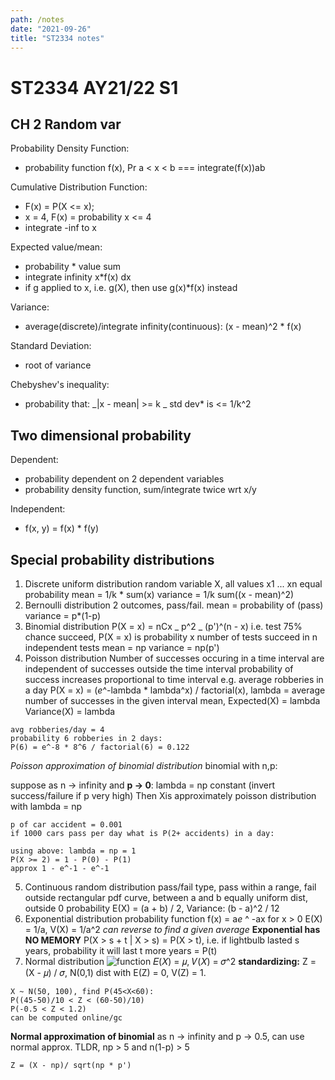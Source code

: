 ```yaml
---
path: /notes
date: "2021-09-26"
title: "ST2334 notes"
---
```


# ST2334 AY21/22 S1

## CH 2 Random var

Probability Density Function:

- probability function f(x), Pr a < x < b === integrate(f(x))ab

Cumulative Distribution Function:

- F(x) = P(X <= x);
- x = 4, F(x) = probability x <= 4
- integrate -inf to x

Expected value/mean:

- probability \* value sum
- integrate infinity x\*f(x) dx
- if g applied to x, i.e. g(X), then use g(x)\*f(x) instead

Variance:

- average(discrete)/integrate infinity(continuous): (x - mean)^2 \* f(x)

Standard Deviation:

- root of variance

Chebyshev's inequality:

- probability that: _|x - mean| >= k _ std dev\* is <= 1/k^2

## Two dimensional probability

Dependent:

- probability dependent on 2 dependent variables
- probability density function, sum/integrate twice wrt x/y

Independent:

- f(x, y) = f(x) \* f(y)

## Special probability distributions

1. Discrete uniform distribution
   random variable X, all values x1 ... xn equal probability
   mean = 1/k \* sum(x)
   variance = 1/k sum((x - mean)^2)
2. Bernoulli distribution
   2 outcomes, pass/fail.
   mean = probability of (pass)
   variance = p\*(1-p)
3. Binomial distribution
   P(X = x) = nCx _ p^2 _ (p')^(n - x)
   i.e. test 75% chance succeed, P(X = x) is probability x number of tests succeed in n independent tests
   mean = np
   variance = np(p')
4. Poisson distribution
   Number of successes occuring in a time interval are independent of successes outside the time interval
   probability of success increases proportional to time interval
   e.g. average robberies in a day
   P(X = x) = (_e_^-lambda \* lambda^x) / factorial(x), lambda = average number of successes in the given interval
   mean, Expected(X) = lambda
   Variance(X) = lambda

```
avg robberies/day = 4
probability 6 robberies in 2 days:
P(6) = e^-8 * 8^6 / factorial(6) = 0.122
```

_Poisson approximation of binomial distribution_
binomial with n,p:

suppose as n -> infinity and **p -> 0**: lambda = np constant (invert success/failure if p very high)
Then Xis approximately poisson distribution with lambda = np

```
p of car accident = 0.001
if 1000 cars pass per day what is P(2+ accidents) in a day:

using above: lambda = np = 1
P(X >= 2) = 1 - P(0) - P(1)
approx 1 - e^-1 - e^-1

```

5. Continuous random distribution
   pass/fail type, pass within a range, fail outside
   rectangular pdf curve, between a and b equally uniform dist, outside 0 probability
   E(X) = (a + b) / 2, Variance: (b - a)^2 / 12
6. Exponential distribution
   probability function f(x) = a*e* ^ -ax for x > 0
   E(X) = 1/a, V(X) = 1/a^2 _can reverse to find a given average_
   **Exponential has NO MEMORY**
   P(X > s + t | X > s) = P(X > t), i.e. if lightbulb lasted s years, probability it will last t more years = P(t)
7. Normal distribution
   ![function](./res/assets/normal.JPG)
   𝐸(𝑋) = 𝜇, 𝑉(𝑋) = 𝜎^2
   **standardizing:**
   Z = (X - 𝜇) / 𝜎, N(0,1) dist with E(Z) = 0, V(Z) = 1.

```
X ~ N(50, 100), find P(45<X<60):
P((45-50)/10 < Z < (60-50)/10)
P(-0.5 < Z < 1.2)
can be computed online/gc
```

**Normal approximation of binomial**
as n -> infinity and p -> 0.5, can use normal approx. TLDR, np > 5 and n(1-p) > 5

```
Z = (X - np)/ sqrt(np * p')
```
